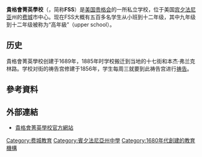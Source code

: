 '''貴格會菁英學校'''（{{lang-en|'''Friends Select School'''}}，简称'''FSS'''）是[[美国|美国]][[贵格会|贵格会]]的一所私立学校，位于美国[[宾夕法尼亚|宾夕法尼亚]]州的[[费城|费城]]市中心。现在FSS大概有五百多名学生从小班到十二年级，其中九年级到十二年级被称为“高年級”（upper school）。

==历史==
貴格會菁英學校创建于1689年，1885年时学校搬迁到当地的十七街和本杰·弗兰克林路。学校对街的祷告宫修建于1856年，学生每周三就要到此祷告宫进行[[祷告|祷告]]。

== 參考資料 ==
{{reflist}}

== 外部連結 ==
*{{en}}[http://www.friends-select.org/ 貴格會菁英學校官方網站] {{Wayback|url=http://www.friends-select.org/ |date=20210507051336 }}

[[Category:费城教育|Category:费城教育]]
[[Category:賓夕法尼亞州中學|Category:賓夕法尼亞州中學]]
[[Category:1680年代創建的教育機構|Category:1680年代創建的教育機構]]